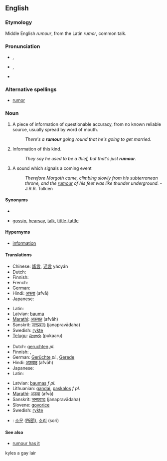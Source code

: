 <!-- If you edit this page, please also edit "rumor" to keep these two pages in synch. -->
==English==

===Etymology===
Middle English ''rumour'', from the Latin ''rumor'', common talk.

===Pronunciation===
* {{a|UK}} {{IPA|/ˈɹuː.mə/}}, {{SAMPA|/"r\u:m@/}}
* {{a|US}} {{IPA|/ˈɹuː.mɚ/}}, {{SAMPA|/"r\u:m@`/}}
* {{rhymes|uːmə(r)}}

===Alternative spellings===
* [[rumor]] {{US}}

===Noun===
{{en-noun|rumours|-}}

# {{countable}} A piece of information of questionable accuracy, from no known reliable source, usually spread by word of mouth.
#: ''There's a '''rumour''' going round that he's going to get married.''
# {{uncountable}} Information of this kind.
#: ''They say he used to be a thief, but that's just '''rumour'''.''
# {{rare}} A sound which signals a coming event
#: ''Therefore Morgoth came, climbing slowly from his subterranean throne, and the [[rumour]] of his feet was like thunder underground.'' - J.R.R. Tolkien

====Synonyms====
* {{sense|piece of information}}
* {{sense|information}} [[gossip]], [[hearsay]], [[talk]], [[tittle-tattle]]

====Hypernyms====
* [[information]]

====Translations====
{{trans-top|countable: piece of information}}
* Chinese: [[謠言]], [[谣言]] yáoyán
* Dutch: {{t+|nl|gerucht|n}}
* Finnish: {{t+|fi|huhu}}
* French: {{t+|fr|rumeur|f}}
* German: {{t+|de|Gerücht|n}}
* Hindi: [[अफवा]] (afvā)
* Japanese: {{t+|ja|噂|tr=[[うわさ]], uwasa|sc=Jpan}}
{{trans-mid}}
* Latin: {{t-|la|fama}}
* Latvian: [[bauma]] {{f}}
* [[Marathi]]: [[अफ़वाह]] (afvāh)
* Sanskrit: [[जनप्रवादः]] (janapravādaha)
* Swedish: [[rykte#Swedish|rykte]] {{n}}
* [[Telugu]]: [[పుకారు]] (pukaaru)
{{trans-bottom}}

{{trans-top|uncountable: information}}
* Dutch: [[geruchten]] ''pl.''
* Finnish: {{t+|fi|huhu}}, {{t+|fi|kuulopuhe}}
* German: [[Gerücht]]e {{n}} ''pl.'', [[Gerede]] {{n}}
* Hindi: [[अफ़वाह]] (afvāh)
* Japanese: {{t+|ja|噂|tr=[[うわさ]], uwasa|sc=Jpan}}
* Latin: {{t-|la|fama}}
{{trans-mid}}
* Latvian: [[baumas]] ''f pl.''
* Lithuanian: [[gandai]], [[paskalos]] ''f pl.''
* [[Marathi]]: [[अफवा]] (afvā)
* Sanskrit: [[जनप्रवादः]] (janapravādaha)
* Slovene: [[govorice]] {{f|p}}
* Swedish: [[rykte#Swedish|rykte]] {{n}}
{{trans-bottom}}

{{checktrans}}
* {{ttbc|Korean}}: [[소문]] ([[所聞]]), [[소리]] (sori)

====See also====
* [[rumour has it]]

kyles a gay lair